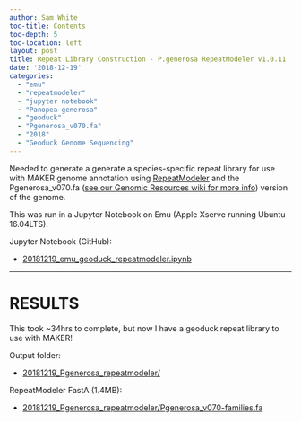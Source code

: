 ```yaml
---
author: Sam White
toc-title: Contents
toc-depth: 5
toc-location: left
layout: post
title: Repeat Library Construction - P.generosa RepeatModeler v1.0.11
date: '2018-12-19'
categories:
  - "emu"
  - "repeatmodeler"
  - "jupyter notebook"
  - "Panopea generosa"
  - "geoduck"
  - "Pgenerosa_v070.fa"
  - "2018"
  - "Geoduck Genome Sequencing"
---
```

Needed to generate a generate a species-specific repeat library for use with MAKER genome annotation using [RepeatModeler](https://github.com/Dfam-consortium/RepeatModeler) and the Pgenerosa_v070.fa ([see our Genomic Resources wiki for more info](https://github.com/RobertsLab/resources/wiki/Genomic-Resources#genome-2)) version of the genome.

This was run in a Jupyter Notebook on Emu (Apple Xserve running Ubuntu 16.04LTS).

Jupyter Notebook (GitHub):

- [20181219_emu_geoduck_repeatmodeler.ipynb](https://github.com/RobertsLab/code/blob/master/notebooks/sam/20181219_emu_geoduck_repeatmodeler.ipynb)

---

# RESULTS

This took ~34hrs to complete, but now I have a geoduck repeat library to use with MAKER!


Output folder:

- [20181219_Pgenerosa_repeatmodeler/](http://gannet.fish.washington.edu/Atumefaciens/20181219_Pgenerosa_repeatmodeler/)

RepeatModeler FastA (1.4MB):

- [20181219_Pgenerosa_repeatmodeler/Pgenerosa_v070-families.fa](http://gannet.fish.washington.edu/Atumefaciens/20181219_Pgenerosa_repeatmodeler/Pgenerosa_v070-families.fa)
